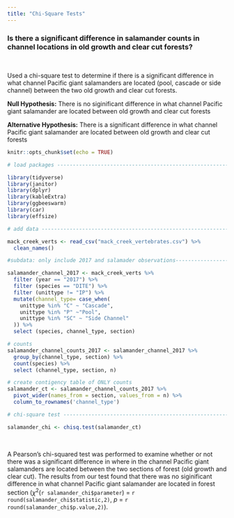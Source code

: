```yaml
---
title: "Chi-Square Tests"
---
```




### **Is there a significant difference in salamander counts in channel locations in old growth and clear cut forests?**

<br>

Used a chi-square test to determine if there is a significant difference in what channel Pacific giant salamanders are located (pool, cascade or side channel) between the two old growth and clear cut forests.

**Null Hypothesis:** There is no siginificant difference in what channel Pacific giant salamander are located between old growth and clear cut forests

**Alternative Hypothesis:** There is a significant difference in what channel Pacific giant salamander are located between old growth and clear cut forests

```r
knitr::opts_chunk$set(echo = TRUE)

# load packages ------------------------------------------------------------------

library(tidyverse)
library(janitor)
library(dplyr)
library(kableExtra)
library(ggbeeswarm)
library(car)
library(effsize)

# add data -------------------------------------------------------------------------

mack_creek_verts <- read_csv("mack_creek_vertebrates.csv") %>% 
  clean_names()

```

```r

#subdata: only include 2017 and salamader observations-------------------------------------

salamander_channel_2017 <- mack_creek_verts %>% 
  filter (year == "2017") %>% 
  filter (species == "DITE") %>% 
  filter (unittype != "IP") %>% 
  mutate(channel_type= case_when(
    unittype %in% "C" ~ "Cascade",
    unittype %in% "P" ~"Pool",
    unittype %in% "SC" ~ "Side Channel"
  )) %>% 
  select (species, channel_type, section)

# counts
salamander_channel_counts_2017 <- salamander_channel_2017 %>% 
  group_by(channel_type, section) %>% 
  count(species) %>% 
  select (channel_type, section, n)

# create contigency table of ONLY counts
salamander_ct <- salamander_channel_counts_2017 %>% 
  pivot_wider(names_from = section, values_from = n) %>%
  column_to_rownames('channel_type')

# chi-square test --------------------------------------------------------------------

salamander_chi <- chisq.test(salamander_ct)

```

<br> 

A Pearson's chi-squared test was performed to examine whether or not there was a significant difference in where in the channel Pacific giant salamanders are located between the two sections of forest (old growth and clear cut). The results from our test found that there was no siginificant difference in what channel Pacific giant salamander are located in forest section ($\chi$^2^(`r salamander_chi$parameter`) = `r round(salamander_chi$statistic,2)`, *p* = `r round(salamander_chi$p.value,2)`). 